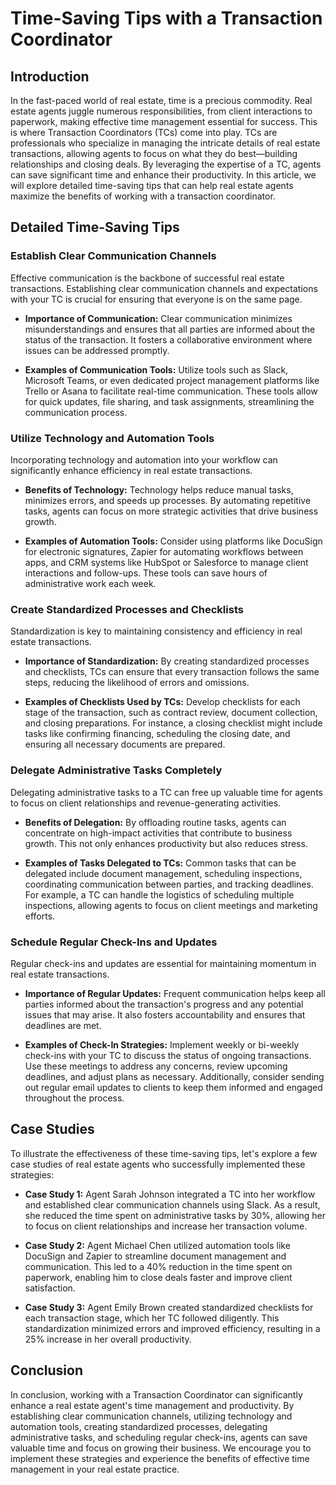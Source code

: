 # Time-Saving Tips with a Transaction Coordinator

## Introduction

In the fast-paced world of real estate, time is a precious commodity. Real estate agents juggle numerous responsibilities, from client interactions to paperwork, making effective time management essential for success. This is where Transaction Coordinators (TCs) come into play. TCs are professionals who specialize in managing the intricate details of real estate transactions, allowing agents to focus on what they do best—building relationships and closing deals. By leveraging the expertise of a TC, agents can save significant time and enhance their productivity. In this article, we will explore detailed time-saving tips that can help real estate agents maximize the benefits of working with a transaction coordinator.

## Detailed Time-Saving Tips

### Establish Clear Communication Channels

Effective communication is the backbone of successful real estate transactions. Establishing clear communication channels and expectations with your TC is crucial for ensuring that everyone is on the same page. 

- **Importance of Communication:** Clear communication minimizes misunderstandings and ensures that all parties are informed about the status of the transaction. It fosters a collaborative environment where issues can be addressed promptly.

- **Examples of Communication Tools:** Utilize tools such as Slack, Microsoft Teams, or even dedicated project management platforms like Trello or Asana to facilitate real-time communication. These tools allow for quick updates, file sharing, and task assignments, streamlining the communication process.

### Utilize Technology and Automation Tools

Incorporating technology and automation into your workflow can significantly enhance efficiency in real estate transactions. 

- **Benefits of Technology:** Technology helps reduce manual tasks, minimizes errors, and speeds up processes. By automating repetitive tasks, agents can focus on more strategic activities that drive business growth.

- **Examples of Automation Tools:** Consider using platforms like DocuSign for electronic signatures, Zapier for automating workflows between apps, and CRM systems like HubSpot or Salesforce to manage client interactions and follow-ups. These tools can save hours of administrative work each week.

### Create Standardized Processes and Checklists

Standardization is key to maintaining consistency and efficiency in real estate transactions. 

- **Importance of Standardization:** By creating standardized processes and checklists, TCs can ensure that every transaction follows the same steps, reducing the likelihood of errors and omissions.

- **Examples of Checklists Used by TCs:** Develop checklists for each stage of the transaction, such as contract review, document collection, and closing preparations. For instance, a closing checklist might include tasks like confirming financing, scheduling the closing date, and ensuring all necessary documents are prepared.

### Delegate Administrative Tasks Completely

Delegating administrative tasks to a TC can free up valuable time for agents to focus on client relationships and revenue-generating activities. 

- **Benefits of Delegation:** By offloading routine tasks, agents can concentrate on high-impact activities that contribute to business growth. This not only enhances productivity but also reduces stress.

- **Examples of Tasks Delegated to TCs:** Common tasks that can be delegated include document management, scheduling inspections, coordinating communication between parties, and tracking deadlines. For example, a TC can handle the logistics of scheduling multiple inspections, allowing agents to focus on client meetings and marketing efforts.

### Schedule Regular Check-Ins and Updates

Regular check-ins and updates are essential for maintaining momentum in real estate transactions. 

- **Importance of Regular Updates:** Frequent communication helps keep all parties informed about the transaction's progress and any potential issues that may arise. It also fosters accountability and ensures that deadlines are met.

- **Examples of Check-In Strategies:** Implement weekly or bi-weekly check-ins with your TC to discuss the status of ongoing transactions. Use these meetings to address any concerns, review upcoming deadlines, and adjust plans as necessary. Additionally, consider sending out regular email updates to clients to keep them informed and engaged throughout the process.

## Case Studies

To illustrate the effectiveness of these time-saving tips, let's explore a few case studies of real estate agents who successfully implemented these strategies:

- **Case Study 1:** Agent Sarah Johnson integrated a TC into her workflow and established clear communication channels using Slack. As a result, she reduced the time spent on administrative tasks by 30%, allowing her to focus on client relationships and increase her transaction volume.

- **Case Study 2:** Agent Michael Chen utilized automation tools like DocuSign and Zapier to streamline document management and communication. This led to a 40% reduction in the time spent on paperwork, enabling him to close deals faster and improve client satisfaction.

- **Case Study 3:** Agent Emily Brown created standardized checklists for each transaction stage, which her TC followed diligently. This standardization minimized errors and improved efficiency, resulting in a 25% increase in her overall productivity.

## Conclusion

In conclusion, working with a Transaction Coordinator can significantly enhance a real estate agent's time management and productivity. By establishing clear communication channels, utilizing technology and automation tools, creating standardized processes, delegating administrative tasks, and scheduling regular check-ins, agents can save valuable time and focus on growing their business. We encourage you to implement these strategies and experience the benefits of effective time management in your real estate practice.